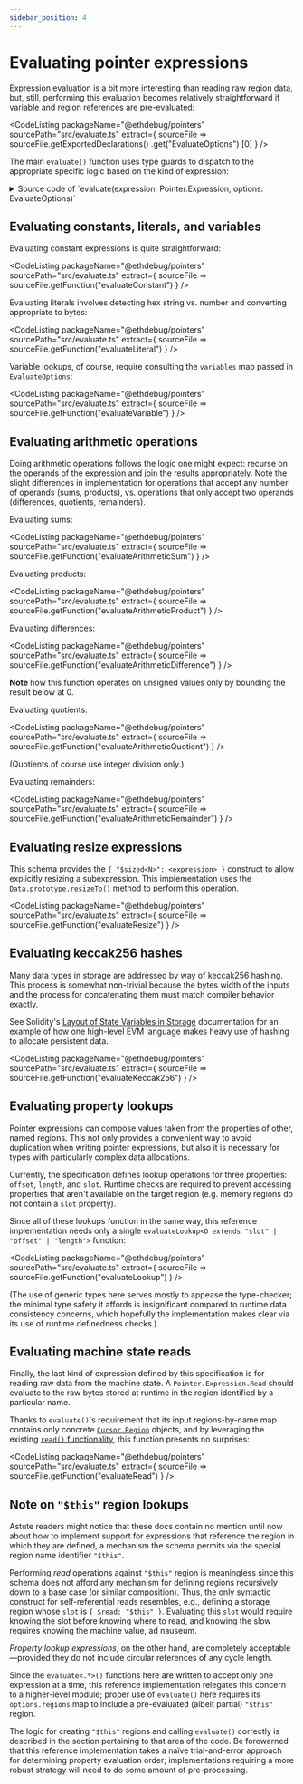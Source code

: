 ```yaml
---
sidebar_position: 4
---
```



# Evaluating pointer expressions

Expression evaluation is a bit more interesting than reading raw region data,
but, still, performing this evaluation becomes relatively straightforward
if variable and region references are pre-evaluated:

<CodeListing
  packageName="@ethdebug/pointers"
  sourcePath="src/evaluate.ts"
  extract={
    sourceFile => sourceFile.getExportedDeclarations()
      .get("EvaluateOptions")
      [0]
  } />

The main `evaluate()` function uses type guards to dispatch to the appropriate
specific logic based on the kind of expression:

<details>
<summary>Source code of `evaluate(expression: Pointer.Expression, options: EvaluateOptions)`</summary>

<CodeListing
  packageName="@ethdebug/pointers"
  sourcePath="src/evaluate.ts"
  extract={
    sourceFile => sourceFile.getExportedDeclarations()
      .get("evaluate")
      [0]
  } />

</details>

## Evaluating constants, literals, and variables

Evaluating constant expressions is quite straightforward:

<CodeListing
  packageName="@ethdebug/pointers"
  sourcePath="src/evaluate.ts"
  extract={
    sourceFile => sourceFile.getFunction("evaluateConstant")
  } />

Evaluating literals involves detecting hex string vs. number and converting
appropriate to bytes:

<CodeListing
  packageName="@ethdebug/pointers"
  sourcePath="src/evaluate.ts"
  extract={
    sourceFile => sourceFile.getFunction("evaluateLiteral")
  } />

Variable lookups, of course, require consulting the `variables` map passed
in `EvaluateOptions`:

<CodeListing
  packageName="@ethdebug/pointers"
  sourcePath="src/evaluate.ts"
  extract={
    sourceFile => sourceFile.getFunction("evaluateVariable")
  } />

## Evaluating arithmetic operations

Doing arithmetic operations follows the logic one might expect: recurse on
the operands of the expression and join the results appropriately. Note the
slight differences in implementation for operations that accept any number
of operands (sums, products), vs. operations that only accept two operands
(differences, quotients, remainders).

Evaluating sums:

<CodeListing
  packageName="@ethdebug/pointers"
  sourcePath="src/evaluate.ts"
  extract={
    sourceFile => sourceFile.getFunction("evaluateArithmeticSum")
  } />

Evaluating products:

<CodeListing
  packageName="@ethdebug/pointers"
  sourcePath="src/evaluate.ts"
  extract={
    sourceFile => sourceFile.getFunction("evaluateArithmeticProduct")
  } />

Evaluating differences:

<CodeListing
  packageName="@ethdebug/pointers"
  sourcePath="src/evaluate.ts"
  extract={
    sourceFile => sourceFile.getFunction("evaluateArithmeticDifference")
  } />

**Note** how this function operates on unsigned values only by bounding the
result below at 0.

Evaluating quotients:

<CodeListing
  packageName="@ethdebug/pointers"
  sourcePath="src/evaluate.ts"
  extract={
    sourceFile => sourceFile.getFunction("evaluateArithmeticQuotient")
  } />

(Quotients of course use integer division only.)

Evaluating remainders:

<CodeListing
  packageName="@ethdebug/pointers"
  sourcePath="src/evaluate.ts"
  extract={
    sourceFile => sourceFile.getFunction("evaluateArithmeticRemainder")
  } />

## Evaluating resize expressions

This schema provides the `{ "$sized<N>": <expression> }` construct to allow
explicitly resizing a subexpression. This implementation uses the
[`Data.prototype.resizeTo()`](/docs/implementation-guides/pointers/types/data-and-machines)
method to perform this operation.

<CodeListing
  packageName="@ethdebug/pointers"
  sourcePath="src/evaluate.ts"
  extract={
    sourceFile => sourceFile.getFunction("evaluateResize")
  } />

## Evaluating keccak256 hashes

Many data types in storage are addressed by way of keccak256 hashing. This
process is somewhat non-trivial because the bytes width of the inputs and the
process for concatenating them must match compiler behavior exactly.

See Solidity's
[Layout of State Variables in Storage](https://docs.soliditylang.org/en/latest/internals/layout_in_storage.html)
documentation for an example of how one high-level EVM language makes heavy
use of hashing to allocate persistent data.

<CodeListing
  packageName="@ethdebug/pointers"
  sourcePath="src/evaluate.ts"
  extract={
    sourceFile => sourceFile.getFunction("evaluateKeccak256")
  } />

## Evaluating property lookups

Pointer expressions can compose values taken from the properties of other,
named regions. This not only provides a convenient way to avoid duplication
when writing pointer expressions, but also it is necessary for types with
particularly complex data allocations.

Currently, the specification defines lookup operations for three properties:
`offset`, `length`, and `slot`. Runtime checks are required to prevent
accessing properties that aren't available on the target region (e.g.
memory regions do not contain a `slot` property).

Since all of these lookups function in the same way, this reference
implementation needs only a single
`evaluateLookup<O extends "slot" | "offset" | "length">` function:

<CodeListing
  packageName="@ethdebug/pointers"
  sourcePath="src/evaluate.ts"
  extract={
    sourceFile => sourceFile.getFunction("evaluateLookup")
  } />

(The use of generic types here serves mostly to appease the type-checker; the
minimal type safety it affords is insignificant compared to runtime data
consistency concerns, which hopefully the implementation makes clear via its
use of runtime definedness checks.)

## Evaluating machine state reads

Finally, the last kind of expression defined by this specification is for
reading raw data from the machine state. A `Pointer.Expression.Read` should
evaluate to the raw bytes stored at runtime in the region identified by a
particular name.

Thanks to `evaluate()`'s requirement that its input regions-by-name map
contains only concrete
[`Cursor.Region`](/docs/implementation-guides/pointers/types/cursors)
objects, and by leveraging the existing
[`read()` functionality](/docs/implementation-guides/pointers/reading-from-regions),
this function presents no surprises:

<CodeListing
  packageName="@ethdebug/pointers"
  sourcePath="src/evaluate.ts"
  extract={
    sourceFile => sourceFile.getFunction("evaluateRead")
  } />

## Note on `"$this"` region lookups

Astute readers might notice that these docs contain no mention until now
about how to implement support for expressions that reference the region in
which they are defined, a mechanism the schema permits via the special region
name identifier `"$this"`.

Performing _read_ operations against `"$this"` region is meaningless since
this schema does not afford any mechanism for defining regions recursively
down to a base case (or similar composition). Thus, the only syntactic
construct for self-referential reads resembles, e.g., defining a storage region
whose `slot` is `{ $read: "$this" }`. Evaluating this `slot` would require
knowing the slot before knowing where to read, and knowing the slow requires
knowing the machine value, ad nauseum.

_Property lookup expressions_, on the other hand, are completely
acceptable&mdash;provided they do not include circular references of any cycle
length.

Since the `evaluate<.*>()` functions here are written to accept only one
expression at a time, this reference implementation relegates this concern to a
higher-level module; proper use of `evaluate()` here requires its
`options.regions` map to include a pre-evaluated (albeit partial)
`"$this"` region.

The logic for creating `"$this"` regions and calling `evaluate()` correctly
is described in the section pertaining to that area of the code. Be
forewarned that this reference implementation takes a naïve trial-and-error
approach for determining property evaluation order; implementations requiring
a more robust strategy will need to do some amount of pre-processing.
